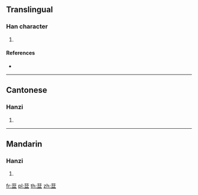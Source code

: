 {{character info/new}}
==Translingual==

===Han character===
{{Han char|rn=140|rad=艸|as=09|sn=15|four=44107|canj=TCST}}

# {{defn|Han|sort=艸09}}

====References====
* {{Han ref|kx=1044.150|dkj=31399|dj=1505.100|hdz=53252.140|uh=8450|ud=33872|bh=DFE1|bd=57313}}

----

==Cantonese==

===Hanzi===
{{yue-hanzi|jyut=[[pun4]]|y=pun4}}

# {{defn|lang=yue|sort=艸09}}

----

==Mandarin==

===Hanzi===
{{cmn-hanzi|pin=[[pén]] ([[pen2]])|wg=p'en<sup>2</sup>}}

# {{defn|lang=cmn|sort=艸09}}

[[fr:葐]]
[[pl:葐]]
[[th:葐]]
[[zh:葐]]
